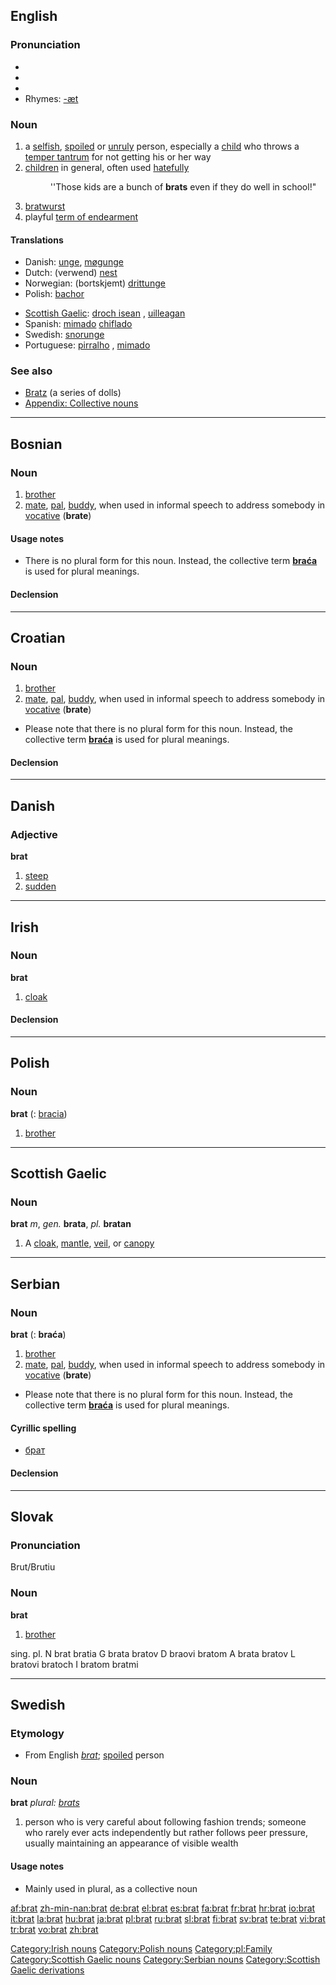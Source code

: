 {{see|Brät}}
==English==

===Pronunciation===
* {{AHD|brăt}}
* {{IPA|/ˈbræt/}}
* {{SAMPA|"br{t/}}
* Rhymes: [[Rhymes:English:-æt|-æt]]

===Noun===
{{en-noun}}

# a [[selfish]], [[spoil]]ed or [[unruly]] person, especially a [[child]] who throws a [[temper tantrum]] for not getting his or her way
# [[child]]ren in general, often used [[hate]]fully
#:''Those kids are a bunch of '''brats''' even if they do well in school!"
# [[bratwurst]]
# playful [[term of endearment]]
====Translations====
{{trans-top|a selfish, spoiled, or unruly child}}
*Danish: [[unge]], [[møgunge]]
*Dutch: (verwend) [[nest]] {{n}}
*Norwegian: (bortskjemt) [[drittunge]] {{n}}
*Polish: [[bachor]] {{m}}
{{trans-mid}}
*[[Scottish Gaelic]]: [[droch isean]] {{m}}, [[uilleagan]] {{m}}
*Spanish: [[mimado]] {{m}} [[chiflado]] {{m}}
*Swedish: [[snorunge]] {{c}}
*Portuguese: [[pirralho]] {{m}}, [[mimado]] {{m}}
{{trans-bottom}}

{{trans-top|bratwurst}}
{{trans-mid}}
{{trans-bottom}}

===See also===
* [[Bratz]] (a series of dolls)
* [[Appendix: Collective nouns]]

----

==Bosnian==

===Noun===
{{infl|bs|noun|g={{m|s}}|collective|braća}}

# [[brother]]
# [[mate]], [[pal]], [[buddy]], when used in informal speech to address somebody in [[vocative]] ('''brate''')

====Usage notes====
*There is no plural form for this noun.  Instead, the collective term '''[[braća]]''' is used for plural meanings.

====Declension====
{{bs-decl-noun
|brat|-
|brata|-
|bratu|-
|brata|-
|brate|-
|bratom|-
|bratu|-
}}

----

==Croatian==

===Noun===
{{hr-noun|g=m|braća}}

# [[brother]]
# [[mate]], [[pal]], [[buddy]], when used in informal speech to address somebody in [[vocative]] ('''brate''')

*Please note that there is no plural form for this noun.  Instead, the collective term '''[[braća]]''' is used for plural meanings.

====Declension====
{{hr-decl-noun
|brat|-
|brata|-
|bratu|-
|brata|-
|brate|-
|bratu|-
|bratom|-
}}
	
----

==Danish==

===Adjective===
'''brat'''

# [[steep]]
# [[sudden]]

----

==Irish==

===Noun===
'''brat''' {{m}}

# [[cloak]]

====Declension====
{{ga noun m1|b|rat|rait}}

[[Category:Irish nouns]]

----

==Polish==

===Noun===
'''brat''' {{m}} {{s}} ({{p}}: [[bracia]])

# [[brother]]

[[Category:Polish nouns]]
[[Category:pl:Family]]

----

==Scottish Gaelic==

===Noun===
'''brat''' ''m'', ''gen.'' '''brata''', ''pl.'' '''bratan'''

# A [[cloak]], [[mantle]], [[veil]], or [[canopy]]

[[Category:Scottish Gaelic nouns]]

----

==Serbian==

===Noun===
'''brat''' {{m}} {{s}} ({{p}}: '''braća''')

# [[brother]]
# [[mate]], [[pal]], [[buddy]], when used in informal speech to address somebody in [[vocative]] ('''brate''')

*Please note that there is no plural form for this noun.  Instead, the collective term '''[[braća]]''' is used for plural meanings.

====Cyrillic spelling====
*[[брат]]

====Declension====
{{sr-decl-noun
|brat|-
|brata|-
|bratu|-
|brata|-
|brate|-
|bratom|-
|bratu|-
}}

[[Category:Serbian nouns]]

----

==Slovak==

===Pronunciation===
Brut/Brutiu

===Noun===
'''brat'''

# [[brother]] {{m}}
<nowiki> sing.    pl.
N brat     bratia
G brata    bratov
D braovi   bratom
A brata    bratov
L bratovi  bratoch
I bratom   bratmi</nowiki>

[[Category:Scottish Gaelic derivations]]

----

==Swedish==

===Etymology===
*From English ''[[#English|brat]]''; [[spoil]]ed person

===Noun===
'''brat''' {{c}} {{g|Swedish}} ''plural: [[brats]]''

#{{context|slang|lang=sv}} person who is very careful about following fashion trends; someone who rarely ever acts independently but rather follows peer pressure, usually maintaining an appearance of visible wealth

====Usage notes====
*Mainly used in plural, as a collective noun

[[af:brat]]
[[zh-min-nan:brat]]
[[de:brat]]
[[el:brat]]
[[es:brat]]
[[fa:brat]]
[[fr:brat]]
[[hr:brat]]
[[io:brat]]
[[it:brat]]
[[la:brat]]
[[hu:brat]]
[[ja:brat]]
[[pl:brat]]
[[ru:brat]]
[[sl:brat]]
[[fi:brat]]
[[sv:brat]]
[[te:brat]]
[[vi:brat]]
[[tr:brat]]
[[vo:brat]]
[[zh:brat]]